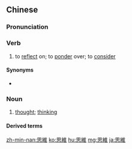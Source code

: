 {{also|思维}}
==Chinese==
{{zh-forms|s=思维|alt=思惟}}

===Pronunciation===
{{zh-pron
|m=sīwéi
|c=si1 wai4
|mn=xm,zz,tw:su-ûi/qz:sir-ûi
|cat=v,n
}}

===Verb===
{{zh-verb}}

# to [[reflect]] on; to [[ponder]] over; to [[consider]]

====Synonyms====
* {{zh-l|思考}}

===Noun===
{{zh-noun}}

# [[thought]]; [[thinking]]
#: {{zh-x|思維 方式|way of '''thinking'''}}
#: {{zh-x|思維 模式|mindset}}

====Derived terms====
{{zh-der|批判性思維}}

{{zh-cat|Intermediate}}

[[zh-min-nan:思維]]
[[ko:思維]]
[[hu:思維]]
[[mg:思維]]
[[ja:思維]]
